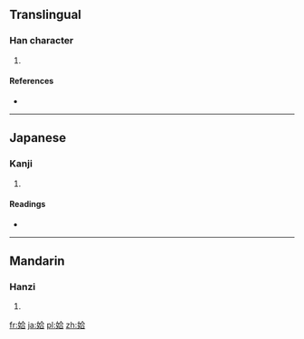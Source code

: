 ==Translingual==

===Han character===
{{Han char|rn=38|rad=女|as=06|sn=9|four=4846<sub>1</sub>|canj=女人一口 (VOMR)}}

# {{defn|Han|sort=女06}}

====References====
* {{Han ref|kx=0261.070|dkj=06242|dj=0527.110|hdz=21046.020|uh=59F6|ud=23030|bh=CE6B|bd=52843}}

----

==Japanese==

===Kanji===
{{ja-kanji|grade=|rs=女06}}

# {{defn|Japanese|sort=女06}}

====Readings====
* {{ja-readings|on=[[おう]] (ō)|kun=[[しずか]] (shizuka), [[あい]] (ai)}}

----

==Mandarin==

===Hanzi===
{{cmn-hanzi|pin=[[yǎn]] ([[yan3]])|wg=yen<sup>3</sup>}}

# {{defn|Mandarin|sort=女06}}

[[fr:姶]]
[[ja:姶]]
[[pl:姶]]
[[zh:姶]]
